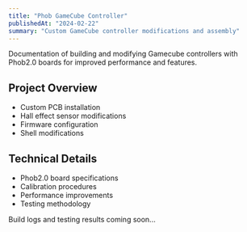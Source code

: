 ```yaml
---
title: "Phob GameCube Controller"
publishedAt: "2024-02-22"
summary: "Custom GameCube controller modifications and assembly"
---
```


Documentation of building and modifying Gamecube controllers with Phob2.0 boards for improved performance and features.

## Project Overview
- Custom PCB installation
- Hall effect sensor modifications
- Firmware configuration
- Shell modifications

## Technical Details
- Phob2.0 board specifications
- Calibration procedures
- Performance improvements
- Testing methodology

Build logs and testing results coming soon... 